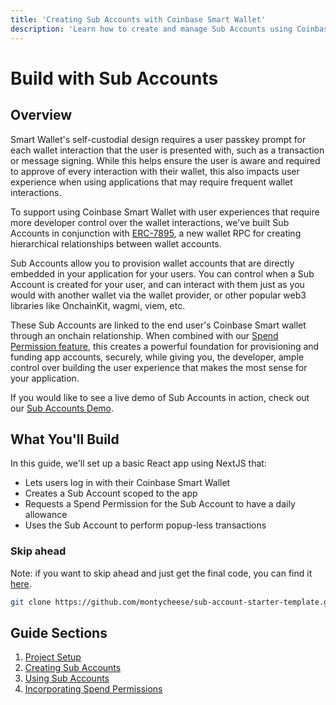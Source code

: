 ```yaml
---
title: 'Creating Sub Accounts with Coinbase Smart Wallet'
description: 'Learn how to create and manage Sub Accounts using Coinbase Smart Wallet'
---
```


# Build with Sub Accounts

## Overview

Smart Wallet's self-custodial design requires a user passkey prompt for each wallet interaction that the user is presented with, such as a transaction or message signing. While this helps ensure the user is aware and required to approve of every interaction with their wallet, this also impacts user experience when using applications that may require frequent wallet interactions.

To support using Coinbase Smart Wallet with user experiences that require more developer control over the wallet interactions, we've built Sub Accounts in conjunction with [ERC-7895](https://eip.tools/eip/7895), a new wallet RPC for creating hierarchical relationships between wallet accounts.

Sub Accounts allow you to provision wallet accounts that are directly embedded in your application for your users. You can control when a Sub Account is created for your user, and can interact with them just as you would with another wallet via the wallet provider, or other popular web3 libraries like OnchainKit, wagmi, viem, etc.

These Sub Accounts are linked to the end user's Coinbase Smart wallet through an onchain relationship. When combined with our [Spend Permission feature](/identity/smart-wallet/guides/spend-permissions), this creates a powerful foundation for provisioning and funding app accounts, securely, while giving you, the developer, ample control over building the user experience that makes the most sense for your application.

If you would like to see a live demo of Sub Accounts in action, check out our [Sub Accounts Demo](https://sub-account-demo.com).

## What You'll Build

In this guide, we'll set up a basic React app using NextJS that:

- Lets users log in with their Coinbase Smart Wallet
- Creates a Sub Account scoped to the app
- Requests a Spend Permission for the Sub Account to have a daily allowance
- Uses the Sub Account to perform popup-less transactions

### Skip ahead

Note: if you want to skip ahead and just get the final code, you can find it [here](https://github.com/montycheese/sub-account-starter-template).

```bash
git clone https://github.com/montycheese/sub-account-starter-template.git
```

## Guide Sections

1. [Project Setup](/identity/smart-wallet/guides/sub-accounts/setup)
2. [Creating Sub Accounts](/identity/smart-wallet/guides/sub-accounts/creating-sub-accounts)
3. [Using Sub Accounts](/identity/smart-wallet/guides/sub-accounts/using-sub-accounts)
4. [Incorporating Spend Permissions](/identity/smart-wallet/guides/sub-accounts/incorporate-spend-permissions)
